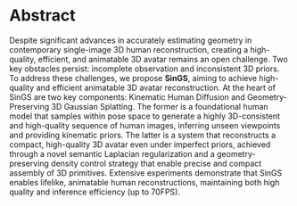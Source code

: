 # Abstract

Despite significant advances in accurately estimating geometry in contemporary single-image 3D human reconstruction, creating a high-quality, efficient, and animatable 3D avatar remains an open challenge.
Two key obstacles persist: incomplete observation and inconsistent 3D priors. To address these challenges, we propose **SinGS**, aiming to achieve high-quality and efficient animatable 3D avatar reconstruction. At the heart of SinGS are two key components: Kinematic Human Diffusion and Geometry-Preserving 3D Gaussian Splatting.
The former is a foundational human model that samples within pose space to generate a highly 3D-consistent and high-quality sequence of human images, inferring unseen viewpoints and providing kinematic priors. The latter is a system that reconstructs a compact, high-quality 3D avatar even under imperfect priors, achieved through a novel semantic Laplacian regularization and a geometry-preserving density control strategy that enable precise and compact assembly of 3D primitives.
Extensive experiments demonstrate that SinGS enables lifelike, animatable human reconstructions, maintaining both high quality and inference efficiency (up to 70FPS).